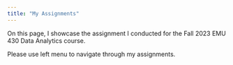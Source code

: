```yaml
---
title: "My Assignments"
---
```


On this page, I showcase the assignment I conducted for the Fall 2023 EMU 430 Data Analytics course.

Please use left menu to navigate through my assignments.
